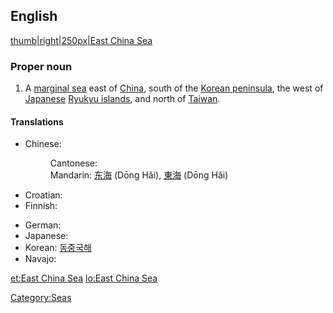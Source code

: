 ==English==
{{wikipedia}}
[[image:East China Sea.jpg|thumb|right|250px|East China Sea]]
===Proper noun===
{{en-proper noun}}

# A [[marginal sea]] east of [[China]], south of the [[Korean peninsula]], the west of [[Japanese]] [[Ryukyu islands]], and north of [[Taiwan]].

====Translations====
{{trans-top|a sea}}
* Chinese:
*: Cantonese: {{tø|yue|東海|tr=dung1 hoi2|sc=Hani|xs=Cantonese}}
*: Mandarin: [[东海]] (Dōng Hǎi), [[東海]] (Dōng Hǎi)
* Croatian: {{t|hr|Istočno kinesko more}}
* Finnish: {{t-|fi|Itä-Kiinanmeri}}
{{trans-mid}}
* German: {{t-|de|Ostchinesisches Meer}}
* Japanese: {{t-|ja|東シナ海|tr=Higashi-Shina-Kai}}
* Korean: [[동중국해]]
* Navajo: {{tø|nv|Tónteel náátsʼósí}}
{{trans-bottom}}

[[Category:Seas]]

[[et:East China Sea]]
[[lo:East China Sea]]